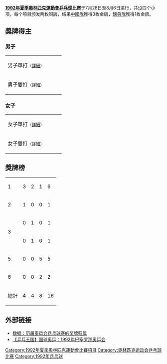 {{noteTA|G1=Table Tennis}}
{{1992年夏季奥林匹克运动会乒乓球比赛}}
'''[[1992年夏季奧林匹克運動會|1992年夏季奧林匹克運動會]][[奥林匹克运动会乒乓球比赛|乒乓球]]比赛'''于7月28日至8月6日进行，共设四个小项，每个项目颁发两枚铜牌，结果[[1992年夏季奧林匹克運動會中國代表團|中國隊]]獲得3枚金牌，[[1992年夏季奧林匹克運動會瑞典代表團|瑞典隊]]獲得1枚金牌。

==獎牌得主==

===男子===
{| {{MedalistTable|type=項目|columns=1}}
|-
|男子單打<small>（[[1992年夏季奧林匹克運動會乒乓球比賽－男子單打|詳細]]）</small>
| {{flagIOCathlete|[[扬·奥韦·瓦尔德内尔|瓦尔德内尔]]|SWE|1992年夏季}}
| {{flagIOCathlete|[[让-菲利普·盖亭|盖亭]]|FRA|1992年夏季}}
| {{flagIOCathlete|[[马文革|马文革]]|CHN|1992年夏季}}<br>{{flagIOCathlete|[[金泽洙|金泽洙]]|KOR|1992年夏季}}
|-
|男子雙打<small>（[[1992年夏季奧林匹克運動會乒乓球男子雙打比賽|詳細]]）</small>
| {{flagIOCathlete|[[王涛_(乒乓球运动员)|王涛]]／[[吕林|吕林]]|CHN|1992年夏季}}
| {{flagIOCathlete|[[约尔格·罗斯科普夫|罗斯科普夫]]／[[斯特芬·费茨纳|费茨纳]]|GER|1992年夏季}}
| {{flagIOCathlete|[[刘南奎|刘南奎]]／[[金泽洙|金泽洙]]|KOR|1992年夏季}}<br>{{flagIOCathlete|[[姜熙灿|姜熙灿]]／[[李哲承_(乒乓球运动员)|李哲承]]|KOR|1992年夏季}}

|}

===女子===
{| {{MedalistTable|type=項目|columns=1}}
|-
|女子單打<small>（[[1992年夏季奧林匹克運動會乒乓球女子單打比賽|詳細]]）</small>
| {{flagIOCathlete|[[邓亚萍|邓亚萍]]|CHN|1992年夏季}}
| {{flagIOCathlete|[[乔红|乔红]]|CHN|1992年夏季}}
| {{flagIOCathlete|[[玄静和|玄静和]]|KOR|1992年夏季}}<br>{{flagIOCathlete|[[李粉姬|李粉姬]]|PRK|1992年夏季}}
|-
|女子雙打<small>（[[1992年夏季奧林匹克運動會乒乓球女子雙打比賽|詳細]]）</small>
| {{flagIOCathlete|[[邓亚萍|邓亚萍]]／[[乔红|乔红]]|CHN|1992年夏季}}
| {{flagIOCathlete|[[陈子荷|陈子荷]]／[[高军_(乒乓球运动员)|高军]]|CHN|1992年夏季}}
| {{flagIOCathlete|[[玄静和|玄静和]]／[[洪次玉|洪次玉]]|KOR|1992年夏季}}<br>{{flagIOCathlete|[[李粉姬|李粉姬]]／[[俞顺福|俞顺福]]|PRK|1992年夏季}}
|}

==獎牌榜==

{| {{RankedMedalTable|class=wikitable sortable}}
|-
|1||align=left|{{flagIOC|CHN|1992年夏季}}||3||2||1||6
|-
|2||align=left|{{flagIOC|SWE|1992年夏季}}||1||0||0||1
|-
|rowspan=2|3||align=left|{{flagIOC|FRA|1992年夏季}}||0||1||0||1
|-
|align=left|{{flagIOC|GER|1992年夏季}}||0||1||0||1
|-
|5||align=left|{{flagIOC|KOR|1992年夏季}}||0||0||5||5
|-
|6||align=left|{{flagIOC|PRK|1992年夏季}}||0||0||2||2
|-
!colspan=2| 總計 || 4 || 4 || 8 || 16
|}
== 外部链接 ==
*[http://news.xinhuanet.com/sports/2004-08/11/content_1761571.htm 数据：历届奥运会乒乓球赛的奖牌归属]{{Wayback|url=http://news.xinhuanet.com/sports/2004-08/11/content_1761571.htm |date=20090830154635 }}
*[http://v.youku.com/v_show/id_XNDIzOTgyMTgw.html 【乒乓王国】国球奥运：1992年巴塞罗那奥运会]{{Wayback|url=http://v.youku.com/v_show/id_XNDIzOTgyMTgw.html |date=20190116022947 }}

{{1992年夏季奥林匹克运动会比赛项目}}
{{奥林匹克运动会乒乓球比赛}}

[[Category:1992年夏季奧林匹克運動會比賽項目|Category:1992年夏季奧林匹克運動會比賽項目]]
[[Category:奥林匹克运动会乒乓球比赛|Category:奥林匹克运动会乒乓球比赛]]
[[Category:1992年乒乓球|Category:1992年乒乓球]]